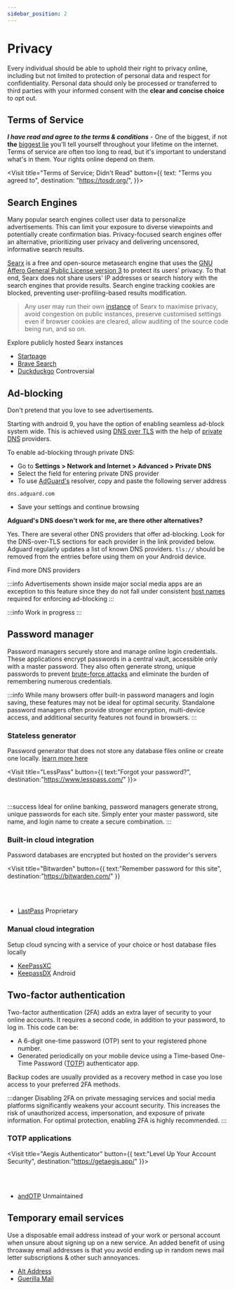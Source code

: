 ```yaml
---
sidebar_position: 2
---
```


# Privacy

Every individual should be able to uphold their right to privacy online, including but not limited to protection of personal data and respect for confidentiality. Personal data should only be processed or transferred to third parties with your informed consent with the **clear and concise choice** to opt out.

## <FontAwesomeIcon icon="fa-solid fa-scale-balanced" /> Terms of Service

**_I have read and agree to the terms & conditions_** - One of the biggest, if not **the** [biggest lie](https://advancetitan.com/opinion/2021/09/15/who-really-reads-terms-and-conditions) you'll tell yourself throughout your lifetime on the internet. Terms of service are often too long to read, but it's important to understand what's in them. Your rights online depend on them.

<Visit
title="Terms of Service; Didn't Read"
button={{
    text: "Terms you agreed to",
    destination:
      "https://tosdr.org/",
  }}>

<Thumb
  children="ToS;DR is a project launched in 2012 to address a common issue: users rarely read online Terms of Service (ToS) agreements.  This initiative aims to improve user awareness of these agreements."
  src="app_icons/tosdr.svg"
/>
  
</Visit>

## <FontAwesomeIcon icon="fa-solid fa-magnifying-glass" /> Search Engines

Many popular search engines collect user data to personalize advertisements. This can limit your exposure to diverse viewpoints and potentially create confirmation bias. Privacy-focused search engines offer an alternative, prioritizing user privacy and delivering uncensored, informative search results.

<Expand title="Searx" >

[Searx](https://github.com/searx/searx) is a free and open-source metasearch engine that uses the [GNU Affero General Public License version 3](https://www.gnu.org/licenses/agpl-3.0.en.html) to protect its users' privacy.
To that end, Searx does not share users' IP addresses or search history with the search engines that provide results. Search engine tracking cookies are blocked, preventing user-profiling-based results modification.

> Any user may run their own [instance](https://linuxreviews.org/Searx#What_it_is_and_isn.27t) of Searx to maximise privacy, avoid congestion on public instances, preserve customised settings even if browser cookies are cleared, allow auditing of the source code being run, and so on.

<More link="https://searx.space/">Explore publicly hosted Searx instances</More>

</Expand>

- [Startpage](https://www.startpage.com/)
- [Brave Search](https://search.brave.com/)
- [Duckduckgo](https://duckduckgo.com/) <Badge link="https://9to5mac.com/2022/05/25/duckduckgo-privacy-microsoft-permission-tracking/" name="warning">Controversial</Badge>

## <FontAwesomeIcon icon="fa-solid fa-ban" /> Ad-blocking

Don't pretend that you love to see advertisements.

<Tabs>
  <TabItem value="Android">

<Expand title="Private DNS">

Starting with android 9, you have the option of enabling seamless ad-block system wide. This is achieved using [DNS over TLS](https://en.wikipedia.org/wiki/DNS_over_TLS) with the help of [private DNS](https://adguard.com/en/blog/adguard-dns-announcement.html) providers.

To enable ad-blocking through private DNS:

- Go to **Settings > Network and Internet > Advanced > Private DNS**
- Select the field for entering private DNS provider
- To use [AdGuard's](https://en.wikipedia.org/wiki/AdGuard) resolver, copy and paste the following server address

```
dns.adguard.com
```

- Save your settings and continue browsing

**Adguard's DNS doesn't work for me, are there other alternatives?**

Yes. There are several other DNS providers that offer ad-blocking. Look for the DNS-over-TLS sections for each provider in the link provided below. Adguard regularly updates a list of known DNS providers. `tls://` should be removed from the entries before using them on your Android device.

<More link="https://dnsprivacy.org/public_resolvers/#dns-over-tls-dot">
  Find more DNS providers
</More>

<br />

:::info
Advertisements shown inside major social media apps are an exception to this feature since they do not fall under consistent [host names](https://en.wikipedia.org/wiki/Ad_blocking#Hosts_file_and_DNS_manipulation) required for enforcing ad-blocking
:::

</Expand>

  </TabItem>
  <TabItem value="Desktop">

:::info
Work in progress
:::

  </TabItem>
</Tabs>

## <FontAwesomeIcon icon="fa-solid fa-lock" /> Password manager

Password managers securely store and manage online login credentials. These applications encrypt passwords in a central vault, accessible only with a master password. They also often generate strong, unique passwords to prevent [brute-force attacks](https://www.fortinet.com/resources/cyberglossary/brute-force-attack) and eliminate the burden of remembering numerous credentials.

:::info
While many browsers offer built-in password managers and login saving, these features may not be ideal for optimal security. Standalone password managers often provide stronger encryption, multi-device access, and additional security features not found in browsers.
:::

### Stateless generator

Password generator that does not store any database files online or create one locally. [learn more here](https://blog.lesspass.com/2016-10-19/how-does-it-work)

<Visit 
title="LessPass"
button={{
  text:"Forgot your password?",
  destination:"https://www.lesspass.com/"
}}>

<Thumb
  children="Stop wasting your time synchronizing your encrypted vault. Remember one master password to access your passwords, anywhere, anytime, from any device. No sync needed."
  src="app_icons/lesspass.ico"
/>

</Visit>

<br />

:::success
Ideal for online banking, password managers generate strong, unique passwords for each site. Simply enter your master password, site name, and login name to create a secure combination.
:::

### Built-in cloud integration

Password databases are encrypted but hosted on the provider's servers

<Visit 
title="Bitwarden"
button={{
  text:"Remember password for this site",
  destination:"https://bitwarden.com/"
}}
>

<Thumb
  children="Drive collaboration, boost productivity, and experience the power of open source with Bitwarden, the easiest way to secure all your passwords and sensitive information."
  src="app_icons/bitwarden.png"
/>

</Visit>

<br></br>

- [LastPass](https://alternativeto.net/outgoing/software/lastpass) <Badge name="warning">Proprietary</Badge>

### Manual cloud integration

Setup cloud syncing with a service of your choice or host database files locally

- [KeePassXC](https://keepassxc.org/)
- [KeepassDX](https://www.keepassdx.com/) <Badge name="primary">Android</Badge>

## <FontAwesomeIcon icon="fa-solid fa-fingerprint" /> Two-factor authentication

Two-factor authentication (2FA) adds an extra layer of security to your online accounts. It requires a second code, in addition to your password, to log in. This code can be:

- A 6-digit one-time password (OTP) sent to your registered phone number.
- Generated periodically on your mobile device using a Time-based One-Time Password ([TOTP](https://datatracker.ietf.org/doc/html/rfc6238)) authenticator app.

Backup codes are usually provided as a recovery method in case you lose access to your preferred 2FA methods.

:::danger
Disabling 2FA on private messaging services and social media platforms significantly weakens your account security. This increases the risk of unauthorized access, impersonation, and exposure of private information. For optimal protection, enabling 2FA is highly recommended.
:::

### TOTP applications

<Visit
title="Aegis Authenticator"
button={{
  text:"Level Up Your Account Security",
  destination:"https://getaegis.app/"
}}>

<Thumb
children="Aegis Authenticator, a free, open-source Android app, offers robust 2FA with encrypted storage for tokens and backups, prioritizing user control and security."
src="app_icons/aegis.png"/>
</Visit>

<br></br>

- [andOTP](https://github.com/andOTP/andOTP) <Badge link="https://forum.xda-developers.com/t/app-4-4-open-source-andotp-open-source-two-factor-authentication-for-android.3636993/post-87021655" name="secondary" >Unmaintained</Badge>

## <FontAwesomeIcon icon="fa-regular fa-envelope" /> Temporary email services

Use a disposable email address instead of your work or personal account when unsure about signing up on a new service. An added benefit of using throaway email addresses is that you avoid ending up in random news mail letter subscriptions & other such annoyances.

- [Alt Address](https://altaddress.org/)
- [Guerilla Mail](https://www.guerrillamail.com/)
